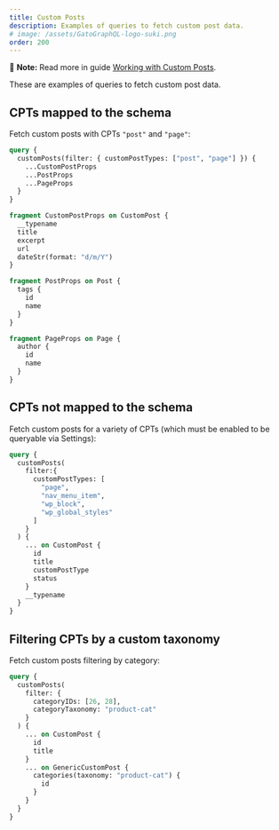 ```yaml
---
title: Custom Posts
description: Examples of queries to fetch custom post data.
# image: /assets/GatoGraphQL-logo-suki.png
order: 200
---
```


📣 **Note:** Read more in guide [Working with Custom Posts](/guides/interact/working-with-custom-posts).

These are examples of queries to fetch custom post data.

## CPTs mapped to the schema

Fetch custom posts with CPTs `"post"` and `"page"`:

```graphql
query {
  customPosts(filter: { customPostTypes: ["post", "page"] }) {
    ...CustomPostProps
    ...PostProps
    ...PageProps
  }
}

fragment CustomPostProps on CustomPost {
  __typename
  title
  excerpt
  url
  dateStr(format: "d/m/Y")
}

fragment PostProps on Post {
  tags {
    id
    name
  }
}

fragment PageProps on Page {
  author {
    id
    name
  }
}
```

## CPTs not mapped to the schema

Fetch custom posts for a variety of CPTs (which must be enabled to be queryable via Settings):

```graphql
query {
  customPosts(
    filter:{
      customPostTypes: [
        "page",
        "nav_menu_item",
        "wp_block",
        "wp_global_styles"
      ]
    }
  ) {
    ... on CustomPost {
      id
      title
      customPostType
      status
    }
    __typename
  }
}
```

## Filtering CPTs by a custom taxonomy

Fetch custom posts filtering by category:

```graphql
query {
  customPosts(
    filter: {
      categoryIDs: [26, 28],
      categoryTaxonomy: "product-cat"
    }
  ) {
    ... on CustomPost {
      id
      title
    }
    ... on GenericCustomPost {
      categories(taxonomy: "product-cat") {
        id
      }
    }
  }
}
```
